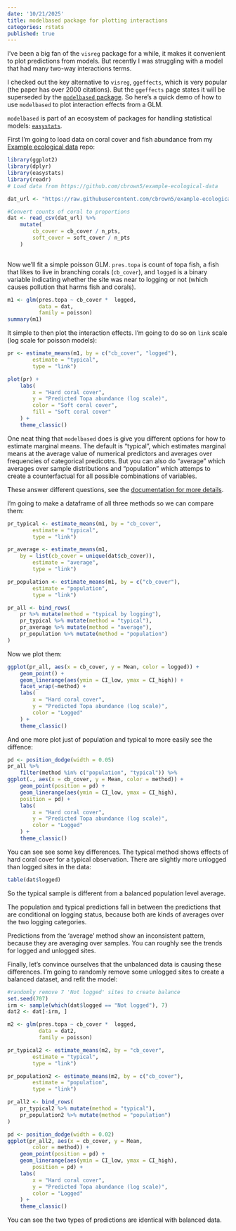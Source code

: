 ```yaml
---
date: '10/21/2025'
title: modelbased package for plotting interactions
categories: rstats
published: true
---
```


I've been a big fan of the `visreg` package for a while, it makes it convenient to plot predictions from models. But recently I was struggling with a model that had many two-way interactions terms. 

I checked out the key alternative to `visreg`, `ggeffects`, which is very popular (the paper has over 2000 citations). But the `ggeffects` page states it will be superseded by the [`modelbased` package]((https://easystats.github.io/modelbased/)). So here's a quick demo of how to use `modelbased` to plot interaction effects from a GLM.

`modelbased` is part of an ecosystem of packages for handling statistical models: [`easystats`](https://easystats.github.io/modelbased/reference/estimate_slopes.html#references). 


First I'm going to load data on coral cover and fish abundance from my [Example ecological data](https://github.com/cbrown5/example-ecological-data) repo: 

```r
library(ggplot2)
library(dplyr)
library(easystats)
library(readr)
# Load data from https://github.com/cbrown5/example-ecological-data

dat_url <- "https://raw.githubusercontent.com/cbrown5/example-ecological-data/refs/heads/main/data/benthic-reefs-and-fish/fish-coral-cover-sites.csv"

#Convert counts of coral to proportions
dat <- read_csv(dat_url) %>%
    mutate(
        cb_cover = cb_cover / n_pts, 
        soft_cover = soft_cover / n_pts
    ) 
    

```

Now we'll fit a simple poisson GLM. `pres.topa` is count of topa fish, a fish that likes to live in branching corals (`cb_cover`), and `logged` is a binary variable indicating whether the site was near to logging or not (which causes pollution that harms fish and corals).

```r
m1 <- glm(pres.topa ~ cb_cover *  logged,
          data = dat,
          family = poisson)
summary(m1)
```

It simple to then plot the interaction effects. I'm going to do so on `link` scale (log scale for poisson models): 

```r
pr <- estimate_means(m1, by = c("cb_cover", "logged"),
        estimate = "typical",
        type = "link")

plot(pr) +
    labs(
        x = "Hard coral cover",
        y = "Predicted Topa abundance (log scale)",
        color = "Soft coral cover", 
        fill = "Soft coral cover"
    ) +  
    theme_classic()

```

One neat thing that `modelbased` does is give you different options for how to estimate marginal means. The default is "typical", which estimates marginal means at the average value of numerical predictors and averages over frequencies of categorical predicotrs. But you can also do "average" which averages over sample distributions and "population" which attemps to create a counterfactual for all possible combinations of variables. 

These answer different questions, see the [documentation for more details](https://easystats.github.io/modelbased/reference/estimate_means.html).

I'm going to make a dataframe of all three methods so we can compare them:

```r
pr_typical <- estimate_means(m1, by = "cb_cover",
        estimate = "typical",
        type = "link")

pr_average <- estimate_means(m1, 
    by = list(cb_cover = unique(dat$cb_cover)),
        estimate = "average",
        type = "link")

pr_population <- estimate_means(m1, by = c("cb_cover"),
        estimate = "population",
        type = "link")

pr_all <- bind_rows(
    pr %>% mutate(method = "typical by logging"),
    pr_typical %>% mutate(method = "typical"),
    pr_average %>% mutate(method = "average"),
    pr_population %>% mutate(method = "population")
)
```

Now we plot them: 

```r
ggplot(pr_all, aes(x = cb_cover, y = Mean, color = logged)) +
    geom_point() +
    geom_linerange(aes(ymin = CI_low, ymax = CI_high)) +
    facet_wrap(~method) +
    labs(
        x = "Hard coral cover",
        y = "Predicted Topa abundance (log scale)",
        color = "Logged"
    ) +  
    theme_classic()

```

And one more plot just of population and typical to more easily see the diffence: 

```r
pd <- position_dodge(width = 0.05)
pr_all %>%
    filter(method %in% c("population", "typical")) %>%
ggplot(., aes(x = cb_cover, y = Mean, color = method)) +
    geom_point(position = pd) +
    geom_linerange(aes(ymin = CI_low, ymax = CI_high), 
    position = pd) +
    labs(
        x = "Hard coral cover",
        y = "Predicted Topa abundance (log scale)",
        color = "Logged"
    ) +  
    theme_classic()

```

You can see see some key differences. The typical method shows effects of hard coral cover for a typical observation. There are slightly more unlogged than logged sites in the data: 

```r
table(dat$logged)
```

So the typical sample is different from a balanced  population level average. 

The population and typical predictions fall in between the predictions that are conditional on logging status, because both are kinds of averages over the two logging categories. 

Predictions from the 'average' method show an inconsistent pattern, because they are averaging over samples. You can roughly see the trends for logged and unlogged sites.

Finally, let's convince ourselves that the unbalanced data is causing these differences. I'm going to randomly remove some unlogged sites to create a balanced dataset, and refit the model:

```r
#randomly remove 7 'Not logged' sites to create balance
set.seed(707)
irm <- sample(which(dat$logged == "Not logged"), 7)
dat2 <- dat[-irm, ]

m2 <- glm(pres.topa ~ cb_cover *  logged,
          data = dat2,
          family = poisson)

pr_typical2 <- estimate_means(m2, by = "cb_cover",
        estimate = "typical",
        type = "link")

pr_population2 <- estimate_means(m2, by = c("cb_cover"),
        estimate = "population",
        type = "link")

pr_all2 <- bind_rows(
    pr_typical2 %>% mutate(method = "typical"),
    pr_population2 %>% mutate(method = "population")
)

pd <- position_dodge(width = 0.02)
ggplot(pr_all2, aes(x = cb_cover, y = Mean, 
        color = method)) +
    geom_point(position = pd) +
    geom_linerange(aes(ymin = CI_low, ymax = CI_high),
        position = pd) +
    labs(
        x = "Hard coral cover",
        y = "Predicted Topa abundance (log scale)",
        color = "Logged"
    ) +  
    theme_classic()

```

You can see the two types of predictions are identical with balanced data. 